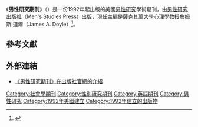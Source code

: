 {{Infobox Journal
| cover = [[Image:JMS.gif|Image:JMS.gif]]
| discipline = [[男性研究|男性研究]]
| abbreviation = JMS
| editor= James Doyle
| language= 英語
| publisher = [[男性研究出版社|男性研究出版社]]
| frequency = 季刊，春、夏、秋三次
| history = 1992年—現在
| website = http://mensstudies.metapress.com/content/120392/
| ISSN = 1060-8265
|OCLC=181819738.
}}
《'''男性研究期刊'''》（''{{lang|en|The Journal of Men's Studies}}''）是一份1992年起出版的美國[[男性研究|男性研究]]學術期刊，由[[男性研究出版社|男性研究出版社]]（Men's Studies Press）出版，現任主編是[[薩克其萬大學|薩克其萬大學]]心理學教授詹姆斯·道爾（James A. Doyle）<ref>{{Cite web|url=http://www.mensstudies.info/journals/the-journal-of-mens-studies/|title=The Journal of Men's Studies|publisher=Men's Studies Press|language=en|accessdate=2013-05-19|archive-date=2012-11-30|archive-url=https://web.archive.org/web/20121130152247/http://www.mensstudies.info/journals/the-journal-of-mens-studies/|dead-url=no}}</ref>。

== 參考文獻 ==
{{reflist}}

== 外部連結 ==
* [http://mensstudies.metapress.com/content/120392/ 《男性研究期刊》在出版社官網的介紹] {{en}}

{{pub-stub}}
[[Category:社會學期刊|Category:社會學期刊]]
[[Category:性別研究期刊|Category:性別研究期刊]]
[[Category:英語期刊|Category:英語期刊]]
[[Category:男性研究|Category:男性研究]]
[[Category:1992年美國建立|Category:1992年美國建立]]
[[Category:1992年建立的出版物|Category:1992年建立的出版物]]
